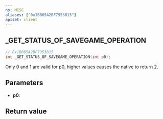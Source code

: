 ```yaml
---
ns: MISC
aliases: ["0x1B065A2BF7953815"]
apiset: client
---
```

## _GET_STATUS_OF_SAVEGAME_OPERATION

```c
// 0x1B065A2BF7953815
int _GET_STATUS_OF_SAVEGAME_OPERATION(int p0);
```

Only 0 and 1 are valid for p0, higher values causes the native to return 2.

## Parameters
* **p0**:

## Return value